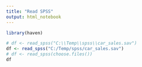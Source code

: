 ```yaml
---
title: "Read SPSS"
output: html_notebook
---
```


```r
library(haven)
```

```r
# df <- read_spss("C:\\Temp\\spss\\car_sales.sav")
df <- read_spss("C:/Temp/spss/car_sales.sav")
# df <- read_spss(choose.files())
df
```

